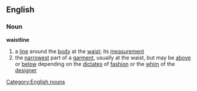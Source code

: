 ==English==
===Noun===
'''waistline'''
#a [[line]] around the [[body]] at the [[waist]]; its [[measurement]]
#the [[narrowest]] part of a [[garment]], usually at the waist, but may be [[above]] or [[below]] depending on the [[dictate]]s of [[fashion]] or the [[whim]] of the [[designer]]
[[Category:English nouns]]